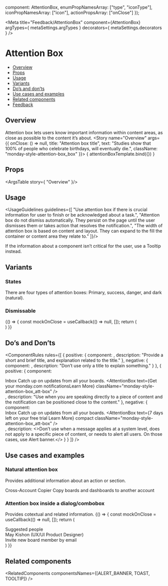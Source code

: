 
  component: AttentionBox,
  enumPropNamesArray: ["type", "iconType"],
  iconPropNamesArray: ["icon"],
  actionPropsArray: ["onClose"]
});

<Meta
  title="Feedback/AttentionBox"
  component={AttentionBox}
  argTypes={ metaSettings.argTypes }
  decorators={ metaSettings.decorators }
/>

<!--- Component template -->


<!--- Component documentation -->

# Attention Box
- [Overview](#overview)
- [Props](#props)
- [Usage](#usage)
- [Variants](#variants)
- [Do’s and don’ts](#dos-and-donts)
- [Use cases and examples](#use-cases-and-examples)
- [Related components](#related-components)
- [Feedback](#feedback)

## Overview
Attention box lets users know important information within content areas, as close as possible to the content it’s about.
<Canvas>
  <Story name="Overview"
         args={{ onClose: () => null, title: "Attention box title", text: "Studies show that 100% of people who celebrate birthdays, will eventually die.", className: "monday-style-attention-box_box" }}>
    { attentionBoxTemplate.bind({}) }
  </Story>
</Canvas>

## Props
<ArgsTable story={ "Overview" }/>

## Usage
<UsageGuidelines guidelines={[
  "Use attention box if there is crucial information for user to finish or be acknowledged about a task.",
  "Attention box do not dismiss automatically. They persist on the page until the user dismisses them or takes action that resolves the notification.",
  "The width of attention box is based on content and layout. They can expand to the fill the container or content area they relate to."
]}/>

<Tip title="Check yourself">If the information about a component isn’t critical for the user, use a <Link href="/?path=/docs/popover-tooltip--overview" size={Link.sizes.SMALL} withoutSpacing>Tooltip</Link> instead.</Tip>

## Variants
### States
There are four types of attention boxes: Primary, success, danger, and dark (natural).
<Canvas>
  <Story name="States">
    <Flex direction={Flex.directions.COLUMN} gap={Flex.gaps.SMALL}>
      <StoryDescription description="Primary">
        <AttentionBox
          title="Enabling SSO Login"
          text="Will cause all yout team lose access to the account until using the correct SSO source."
          className="monday-style-attention-box_box"
          icon={Info}
        />
      </StoryDescription>
      <StoryDescription description="Success">
        <AttentionBox
          title="You're doing great"
          text="Lorem Ipsum is simply dummy text of the printing and typesetting industry."
          type={AttentionBox.types.SUCCESS}
          className="monday-style-attention-box_box"
          icon={ThumbsUp}
        />
      </StoryDescription>
      <StoryDescription description="Danger">
        <AttentionBox
          title="Account low on free space"
          text="Your account if out of free space, free some space to prevent data loss."
          type={AttentionBox.types.DANGER}
          className="monday-style-attention-box_box"
        />
      </StoryDescription>
      <StoryDescription description="Dark">
        <AttentionBox
          title="What a great idea!"
          text="You can also make this list sortable by tagging the items with tags column"
          type={AttentionBox.types.DARK}
          className="monday-style-attention-box_box"
          icon={Favorite}
        />
      </StoryDescription>
    </Flex>
</Story>
</Canvas>

### Dismissable 
<Canvas>
  <Story name="Dismissable ">
    {() => { 
      const mockOnClose = useCallback(() => null, []); 
      return (
        <div className="monday-style-attention-box_row-wrapper">
          <AttentionBox 
            title="Regular attention box" 
            text="Dismissable attention box with two lines of content." 
            onClose={mockOnClose} 
            className="monday-style-attention-box_box" 
            icon={Info} 
          />
          <AttentionBox 
            text="Attention box in compact mode" 
            onClose={mockOnClose} 
            compact 
            className="monday-style-attention-box_box" 
          />
        </div>
      )
    }}
  </Story>
</Canvas>

## Do’s and Don’ts
<ComponentRules
  rules={[
    {
      positive: {
        component: <AttentionBox title="Attention box title" text="Studies show that 100% of people who celebrate birthdays, will eventually die." className="monday-style-attention-box_box"/>,
        description: "Provide a short and brief title, and explanation related to the title."
      },
      negative: {
        component: <AttentionBox title="Attention box title" />,
        description: "Don’t use only a title to explain something."
      }
    },
    {
      positive: {
        component:
          <div>
            <span className="monday-style-attention-box_title">Inbox</span>
            <span className="monday-style-attention-box_text" >Catch up on updates from all your boards.</span>
            <AttentionBox text={<span className="monday-style-attention-box_info">Get your monday.com notifications<Link>Learn More</Link></span>} className="monday-style-attention-box_att-box"  />
          </div>,
        description: "Use when you are speaking directly to a piece of content and the notification can be positioned close to the content."
      },
      negative: {
        component:
          <div>
            <span className="monday-style-attention-box_title">Inbox</span>
            <span className="monday-style-attention-box_text" >Catch up on updates from all your boards.</span>
            <AttentionBox text={<span className="monday-style-attention-box_info">7 days left on your free trial <Link>Learn More</Link></span>} compact className="monday-style-attention-box_att-box" />
          </div>,
        description: <>Don’t use when a message applies at a system level, does not apply to a specific piece of content, or needs to alert all users. On those cases, use <Link href="?path=/docs/feedback-alertbanner--overview" withoutSpacing>Alert banner.</Link></>
      }
    }
  ]}
/>

## Use cases and examples
### Natural attention box
Provides additional information about an action or section.
<Canvas>
  <Story name="Natural attention box">
    <div className="monday-style-attention-box_wrapper">
      <span className="monday-style-attention-box_title">Cross-Account Copier</span>
      <span className="monday-style-attention-box_text" >Copy boards and dashboards to another account</span>
      <AttentionBox
        compact
        withIconWithoutHeader
        icon={Info}
        text="First, move the content you want to copy into folder. Only main boards and dashboards can be copied."
        type={AttentionBox.types.DARK}
      />
    </div>
  </Story>
</Canvas>

### Attention box inside a dialog/combobox
Provides cotextual and related information.
<Canvas>
  <Story name="Attention box inside a dialog/combobox">
    {() => { 
      const mockOnClose = useCallback(() => null, []);
      return (
        <DialogContentContainer className="monday-style-attention-box_search-bar">
          <Search placeholder="Search by name, role, team, or email" />
          <div className="monday-style-attention-box_lable">Suggested people</div>
          <div className="monday-style-attention-box_search">
            <div className="monday-style-attention-box_inline-container">
              <Avatar size={Avatar.sizes.MEDIUM} src={person} type={Avatar.types.IMG} />
              <span className="monday-style-attention-box_name">May Kishon <span>(UX/UI Product Designer)</span></span>
            </div>
            <div className="monday-style-attention-box_inline-container">
              <Icon iconSize="24" icon={Invite} className="monday-style-attention-box_icon" />
              <span className="monday-style-attention-box_name">Invite new board member by email</span>
            </div>
            <AttentionBox 
                text="Hold ⌘ to select more than one person or team"
                compact
                onClose={mockOnClose}
              />
          </div>
        </DialogContentContainer>
      )
    }}
  </Story>
</Canvas>

## Related components
<RelatedComponents componentsNames={[ALERT_BANNER, TOAST, TOOLTIP]} />

